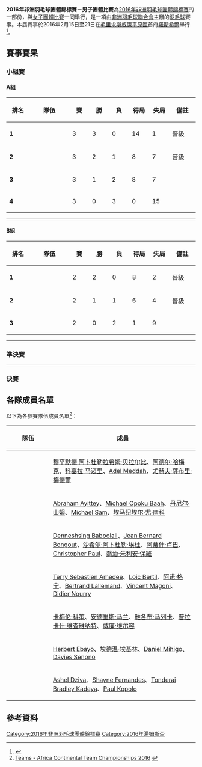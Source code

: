 {{noteTA|G1=Badminton}}
{{infobox badminton event
|name           = 2016年非洲羽毛球團體錦標賽<br/>男子團體比賽
|image          = 
|size           = 
|caption        = 
|dates          = 2016年2月15日－2月21日
|number_edition = 
|level          =
|prize_money    =
|location       = {{MRI}}[[羅斯希爾|羅斯希爾]]
|previous       = 
|next           = 2018年非洲羽毛球團體錦標賽男子團體比賽
}}
'''2016年非洲羽毛球團體錦標賽－男子團體比賽'''為[[2016年非洲羽毛球團體錦標賽|2016年非洲羽毛球團體錦標賽]]的一部份，與[[2016年非洲羽毛球團體錦標賽女子團體比賽|女子團體比賽]]一同舉行，是一項由[[非洲羽毛球聯合會|非洲羽毛球聯合會]]主辦的[[羽毛球|羽毛球]]賽事。本屆賽事於2016年2月15日至21日在[[毛里求斯|毛里求斯]][[威廉平原區|威廉平原區]]首府[[羅斯希爾|羅斯希爾]]舉行<ref name="Prospectus">{{cite web|title=Africa Continental Team Championships 2016|url=http://www.bwfbadminton.org/tournamentcalendar_event.aspx?id=28186|publisher=BWF|accessdate=2016-03-30|archive-date=2016-04-04|archive-url=https://web.archive.org/web/20160404141042/http://bwfbadminton.org/tournamentcalendar_event.aspx?id=28186|dead-url=no}}{{en}}</ref>。

==賽事賽果==
===小組賽===
====A組====
{| class=wikitable style="text-align:center; font-size:small" 
!width=50|排名
!width=100|隊伍
!width=40|賽
!width=40|勝
!width=40|負
!width=40|得局
!width=40|失局
!width=60|備註
|-bgcolor=ccffcc
|'''1'''||style="text-align:left"|{{bat|RSA}}||3||3||0||14||1||晉級
|-bgcolor=ccffcc
|'''2'''||style="text-align:left"|{{bat|MRI}}||3||2||1||8||7||晉級
|-bgcolor=ffcccc
|'''3'''||style="text-align:left"|{{bat|REU}}||3||1||2||8||7||
|-bgcolor=ffcccc
|'''4'''||style="text-align:left"|{{bat|ZIM}}||3||0||3||0||15||
|}
{{col-begin}}
{{col-2}}
{{Badmintonbox
|team1=RSA
|team2=REU
|venue=1號場
|date= 2016年2月16日 17:00<br/>（[http://bwf.tournamentsoftware.com/sport/teammatch.aspx?id=64F46CD4-9310-4985-93C3-97662C3DF3AB&match=65 官方紀錄]）
|score1=4
|score2=1
|}}
{{col-2}}
{{Badmintonbox
|team1=MRI
|team2=ZIM
|venue=2號場
|date= 2016年2月16日 17:00<br/>（[http://bwf.tournamentsoftware.com/sport/teammatch.aspx?id=64F46CD4-9310-4985-93C3-97662C3DF3AB&match=63 官方紀錄]）
|score1=5
|score2=0
|}}
{{col-end}}
{{col-begin}}
{{col-2}}
{{Badmintonbox
|team1=MRI
|team2=REU
|venue=5號場
|date= 2016年2月17日 10:00<br/>（[http://bwf.tournamentsoftware.com/sport/teammatch.aspx?id=64F46CD4-9310-4985-93C3-97662C3DF3AB&match=66 官方紀錄]）
|score1=3
|score2=2
|}}
{{col-2}}
{{Badmintonbox
|team1=RSA
|team2=ZIM
|venue=7號場
|date= 2016年2月17日 10:00<br/>（[http://bwf.tournamentsoftware.com/sport/teammatch.aspx?id=64F46CD4-9310-4985-93C3-97662C3DF3AB&match=62 官方紀錄]）
|score1=5
|score2=0
|}}
{{col-end}}
{{col-begin}}
{{col-2}}
{{Badmintonbox
|team1=RSA
|team2=MRI
|venue=5號場
|date= 2016年2月17日 17:00<br/>（[http://bwf.tournamentsoftware.com/sport/teammatch.aspx?id=64F46CD4-9310-4985-93C3-97662C3DF3AB&match=59 官方紀錄]）
|score1=5
|score2=0
|}}
{{col-2}}
{{Badmintonbox
|team1=ZIM
|team2=REU
|venue=7號場
|date= 2016年2月17日 17:00<br/>（[http://bwf.tournamentsoftware.com/sport/teammatch.aspx?id=64F46CD4-9310-4985-93C3-97662C3DF3AB&match=67 官方紀錄]）
|score1=0
|score2=5
|}}
{{col-end}}
----
====B組====
{| class=wikitable style="text-align:center; font-size:small" 
!width=50|排名
!width=100|隊伍
!width=40|賽
!width=40|勝
!width=40|負
!width=40|得局
!width=40|失局
!width=60|備註
|-bgcolor=ccffcc
|'''1'''||style="text-align:left"|{{bat|ALG}}||2||2||0||8||2||晉級
|-bgcolor=ccffcc
|'''2'''||style="text-align:left"|{{bat|GHA}}||2||1||1||6||4||晉級
|-bgcolor=ffcccc
|'''3'''||style="text-align:left"|{{bat|UGA}}||2||0||2||1||9||
|}
{{col-begin}}
{{col-2}}
{{Badmintonbox
|team1=ALG
|team2=GHA
|venue=7號場
|date= 2016年2月16日 17:00<br/>（[http://bwf.tournamentsoftware.com/sport/teammatch.aspx?id=64F46CD4-9310-4985-93C3-97662C3DF3AB&match=78 官方紀錄]）
|score1=3
|score2=2
|}}
{{col-2}}
{{Badmintonbox
|team1=UGA
|team2=GHA
|venue=4號場
|date= 2016年2月17日 10:00<br/>（[http://bwf.tournamentsoftware.com/sport/teammatch.aspx?id=64F46CD4-9310-4985-93C3-97662C3DF3AB&match=79 官方紀錄]）
|score1=1
|score2=4
|}}
{{col-end}}
{{col-begin}}
{{col-2}}
{{Badmintonbox
|team1=ALG
|team2=UGA
|venue=8號場
|date= 2016年2月17日 17:00<br/>（[http://bwf.tournamentsoftware.com/sport/teammatch.aspx?id=64F46CD4-9310-4985-93C3-97662C3DF3AB&match=75 官方紀錄]）
|score1=5
|score2=0
|}}
{{col-2}}
{{col-end}}
----
===準決賽===
{{col-begin}}
{{col-2}}
{{Badmintonbox
|team1=RSA
|team2=GHA
|venue=2號場
|date= 2016年2月18日 17:00<br/>（[http://bwf.tournamentsoftware.com/sport/teammatch.aspx?id=64F46CD4-9310-4985-93C3-97662C3DF3AB&match=85 官方紀錄]）
|score1=3
|score2=1
|}}
{{col-2}}
{{Badmintonbox
|team1=MRI
|team2=ALG
|venue=4號場
|date= 2016年2月18日 17:00<br/>（[http://bwf.tournamentsoftware.com/sport/teammatch.aspx?id=64F46CD4-9310-4985-93C3-97662C3DF3AB&match=86 官方紀錄]）
|score1=3
|score2=0
|}}
{{col-end}}
----
===決賽===
{{Badmintonbox
|team1=RSA
|team2=MRI
|venue=4號場
|date= 2016年2月19日 17:00<br/>（[http://bwf.tournamentsoftware.com/sport/teammatch.aspx?id=64F46CD4-9310-4985-93C3-97662C3DF3AB&match=84 官方紀錄]）
|score1=3
|score2=1
|R1match=男單1
|R1={{BadmintonMatch|T1P1=[[雅各布·马列卡|雅各布·马列卡]] |21 |21 | |T2P1=[[喬治·朱利安·保羅|喬治·朱利安·保羅]] |15 |14 | }}
|R2match=男單2
|R2={{BadmintonMatch|T1P1=[[普拉卡什·维查雅纳特|普拉卡什·维查雅纳特]] |21 |21 | |T2P1=[[阿蒂什·卢巴|阿蒂什·卢巴]] |19 |17 | }}
|R3match=男單3
|R3={{BadmintonMatch|T1P1=[[卡梅伦·科策|卡梅伦·科策]] |19 |21 |19 |T2P1=[[Christopher_Paul|Christopher Paul]] |21 |15 |21 }}
|R4match=男雙1
|R4={{BadmintonMatch|T1P1=[[安德里斯·马兰|安德里斯·马兰]] |T1P2=[[威廉·维尔容|威廉·维尔容]] |21 |21 | |T2P1=[[阿蒂什·卢巴|阿蒂什·卢巴]] |T2P2=[[喬治·朱利安·保羅|喬治·朱利安·保羅]] |12 |14 | }}
|R5match=男雙2
|R5={{BadmintonMatch|T1P1=[[卡梅伦·科策|卡梅伦·科策]] |T1P2=[[雅各布·马列卡|雅各布·马列卡]] | | | |T2P1=[[Denneshsing_Baboolall|Denneshsing Baboolall]] |T2P2=[[Christopher_Paul|Christopher Paul]] | | |np= }}
|}}

==各隊成員名單==
以下為各參賽隊伍成員名單<ref>[http://bwf.tournamentsoftware.com/sport/teams.aspx?id=64F46CD4-9310-4985-93C3-97662C3DF3AB Teams - Africa Continental Team Championships 2016] {{Webarchive|url=https://archive.is/20160331201038/http://bwf.tournamentsoftware.com/sport/teams.aspx?id=64F46CD4-9310-4985-93C3-97662C3DF3AB |date=2016-03-31 }}{{en}}</ref>：
{| class=wikitable style="text-align:left; font-size:small"
|-
!width=100|隊伍
!成員
|-
|{{bat|ALG}}
|[[穆罕默德·阿卜杜勒拉希姆·贝拉尔比|穆罕默德·阿卜杜勒拉希姆·贝拉尔比]]、[[阿德尔·哈梅克|阿德尔·哈梅克]]、[[科塞拉·马迈里|科塞拉·马迈里]]、[[Adel_Meddah|Adel Meddah]]、[[尤赫夫·薩布里·梅德爾|尤赫夫·薩布里·梅德爾]]
|-
|{{bat|GHA}}
|[[Abraham_Ayittey|Abraham Ayittey]]、[[Michael_Opoku_Baah|Michael Opoku Baah]]、[[丹尼尔·山姆|丹尼尔·山姆]]、[[Michael_Sam|Michael Sam]]、[[埃马纽埃尔·尤·唐科|埃马纽埃尔·尤·唐科]]
|-
|{{bat|MRI}}
|[[Denneshsing_Baboolall|Denneshsing Baboolall]]、[[Jean_Bernard_Bongout|Jean Bernard Bongout]]、[[沙希尔·阿卜杜勒·埃杜|沙希尔·阿卜杜勒·埃杜]]、[[阿蒂什·卢巴|阿蒂什·卢巴]]、[[Christopher_Paul|Christopher Paul]]、[[喬治·朱利安·保羅|喬治·朱利安·保羅]]
|-
|{{bat|REU}}
|[[Terry_Sebastien_Amedee|Terry Sebastien Amedee]]、[[Loic_Bertil|Loic Bertil]]、[[阿诺·格宁|阿诺·格宁]]、[[Bertrand_Lallemand|Bertrand Lallemand]]、[[Vincent_Magoni|Vincent Magoni]]、[[Didier_Nourry|Didier Nourry]]
|-
|{{bat|RSA}}
|[[卡梅伦·科策|卡梅伦·科策]]、[[安德里斯·马兰|安德里斯·马兰]]、[[雅各布·马列卡|雅各布·马列卡]]、[[普拉卡什·维查雅纳特|普拉卡什·维查雅纳特]]、[[威廉·维尔容|威廉·维尔容]]
|-
|{{bat|UGA}}
|[[Herbert_Ebayo|Herbert Ebayo]]、[[埃德温·埃基林|埃德温·埃基林]]、[[Daniel_Mihigo|Daniel Mihigo]]、[[Davies_Senono|Davies Senono]]
|-
|{{bat|ZIM}}
|[[Ashel_Dziva|Ashel Dziva]]、[[Shayne_Fernandes|Shayne Fernandes]]、[[Tonderai_Bradley_Kadeya|Tonderai Bradley Kadeya]]、[[Paul_Kopolo|Paul Kopolo]]
|}

==參考資料==
{{Reflist}}

[[Category:2016年非洲羽毛球團體錦標賽|Category:2016年非洲羽毛球團體錦標賽]]
[[Category:2016年湯姆斯盃|Category:2016年湯姆斯盃]]